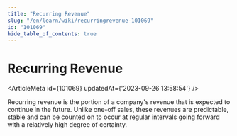 ```yaml
---
title: "Recurring Revenue"
slug: "/en/learn/wiki/recurringrevenue-101069"
id: "101069"
hide_table_of_contents: true
---
```



# Recurring Revenue

<ArticleMeta id={101069} updatedAt={'2023-09-26 13:58:54'} />
<div className='border-solid border-b border-t-0 my-4 border-[var(--ifm-color-gray-300)]' />

Recurring revenue is the portion of a company's revenue that is expected to continue in the future. Unlike one-off sales, these revenues are predictable, stable and can be counted on to occur at regular intervals going forward with a relatively high degree of certainty.
